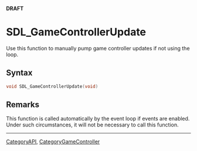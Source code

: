 <span color="red">'''DRAFT'''</span>

<!-- #*^*^*^*^*See http://wiki.libsdl.org/moin.cgi/SGFunctions for details on editing this page*^*^*^*^* -->


= SDL_GameControllerUpdate =
Use this function to manually pump game controller updates if not using the loop.




== Syntax ==
<syntaxhighlight lang='c++'>
void SDL_GameControllerUpdate(void)
</syntaxhighlight>



== Remarks ==
This function is called automatically by the event loop if events are enabled.  Under such circumstances, it will not be necessary to call this function.


----
[[CategoryAPI]], [[CategoryGameController]]
